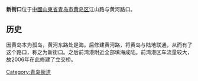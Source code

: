 {{otheruse|新街口}}
{{Unreferenced |time=2009-07-16T04:10:44+00:00 }}<!-- 本调用由 {{subst:Unreferenced/auto}} 自动产生。 -->
'''新街口'''位于[[中國|中國]][[山東省|山東省]][[青岛市|青岛市]][[黄岛区|黄岛区]]江山路与黄河路口。
==历史==
因黄岛本为孤岛，黄河东路处是海。后修建黄河路，将黄岛与陆地联通，从而有了这个路口，称之为新街口。之后前湾港附近全部填海成陆。前湾港区车流量较大，故2006年在此修建了立交桥。

{{Qingdao-stub}}
[[Category:青岛街道|Category:青岛街道]]